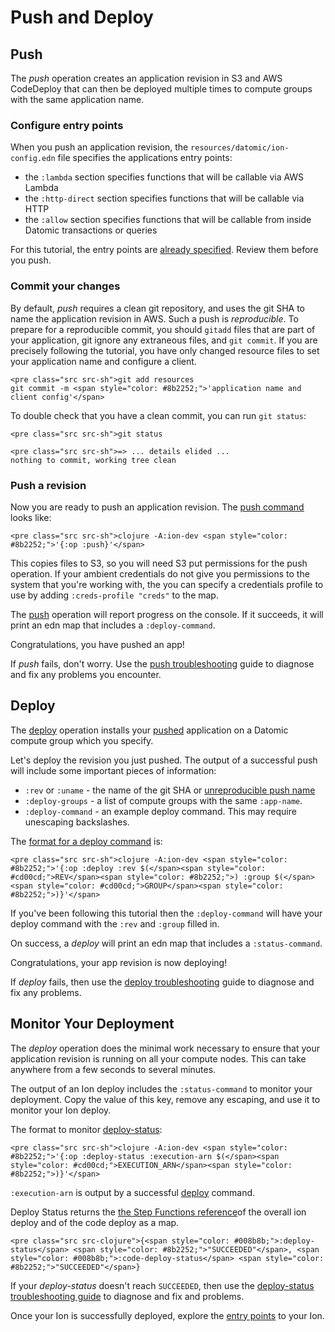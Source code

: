 Push and Deploy
===============

Push
----

The *push* operation creates an application revision in S3 and AWS CodeDeploy that can then be deployed multiple times to compute groups with the same application name.



### Configure entry points

When you push an application revision, the `resources/datomic/ion-config.edn` file specifies the applications entry points:

- the `:lambda` section specifies functions that will be callable via AWS Lambda
- the `:http-direct` section specifies functions that will be callable via HTTP
- the `:allow` section specifies functions that will be callable from inside Datomic transactions or queries

For this tutorial, the entry points are [already specified](https://github.com/Datomic/ion-starter/blob/master/resources/datomic/ion-config.edn). Review them before you push.





### Commit your changes

By default, *push* requires a clean git repository, and uses the git SHA to name the application revision in AWS. Such a push is *reproducible*. To prepare for a reproducible commit, you should `gitadd` files that are part of your application, git ignore any extraneous files, and `git commit`. If you are precisely following the tutorial, you have only changed resource files to set your application name and configure a client.

```
<pre class="src src-sh">git add resources
git commit -m <span style="color: #8b2252;">'application name and client config'</span>
```



To double check that you have a clean commit, you can run `git status`:

```
<pre class="src src-sh">git status
```



```
<pre class="src src-sh">=> ... details elided ...
nothing to commit, working tree clean
```







### Push a revision

Now you are ready to push an application revision. The [push command](../ions/ions-reference.html#push) looks like:

```
<pre class="src src-sh">clojure -A:ion-dev <span style="color: #8b2252;">'{:op :push}'</span>
```



This copies files to S3, so you will need S3 put permissions for the push operation. If your ambient credentials do not give you permissions to the system that you're working with, the you can specify a credentials profile to use by adding `:creds-profile "creds"` to the map.

The [push](ions.html#how-push) operation will report progress on the console. If it succeeds, it will print an edn map that includes a `:deploy-command`.

Congratulations, you have pushed an app!

If *push* fails, don't worry. Use the [push troubleshooting](../troubleshooting.html#troubleshooting-ion-push) guide to diagnose and fix any problems you encounter.







Deploy
------

The [deploy](../ions/ions.html#how-deploy) operation installs your [pushed](#push) application on a Datomic compute group which you specify.

Let's deploy the revision you just pushed. The output of a successful push will include some important pieces of information:

- `:rev` or `:uname` - the name of the git SHA or [unreproducible push name](../ions/ions-reference.html#unreproducible)
- `:deploy-groups` - a list of compute groups with the same `:app-name`.
- `:deploy-command` - an example deploy command. This may require unescaping backslashes.

The [format for a deploy command](../ions/ions-reference.html#deploy) is:

```
<pre class="src src-sh">clojure -A:ion-dev <span style="color: #8b2252;">'{:op :deploy :rev $(</span><span style="color: #cd00cd;">REV</span><span style="color: #8b2252;">) :group $(</span><span style="color: #cd00cd;">GROUP</span><span style="color: #8b2252;">)}'</span>
```



If you've been following this tutorial then the `:deploy-command` will have your deploy command with the `:rev` and `:group` filled in.

On success, a *deploy* will print an edn map that includes a `:status-command`.

Congratulations, your app revision is now deploying!

If *deploy* fails, then use the [deploy troubleshooting](../troubleshooting.html#troubleshooting-ion-deploy) guide to diagnose and fix any problems.





Monitor Your Deployment
-----------------------

The *deploy* operation does the minimal work necessary to ensure that your application revision is running on all your compute nodes. This can take anywhere from a few seconds to several minutes.

The output of an Ion deploy includes the `:status-command` to monitor your deployment. Copy the value of this key, remove any escaping, and use it to monitor your Ion deploy.

The format to monitor [deploy-status](../ions/ions-reference.html#deploy-status):

```
<pre class="src src-sh">clojure -A:ion-dev <span style="color: #8b2252;">'{:op :deploy-status :execution-arn $(</span><span style="color: #cd00cd;">EXECUTION_ARN</span><span style="color: #8b2252;">)}'</span>
```



`:execution-arn` is output by a successful [deploy](#deploy) command.

Deploy Status returns the [the Step Functions reference](https://docs.aws.amazon.com/step-functions/latest/apireference/API_DescribeExecution.html#StepFunctions-DescribeExecution-response-status)of the overall ion deploy and of the code deploy as a map.

```
<pre class="src src-clojure">{<span style="color: #008b8b;">:deploy-status</span> <span style="color: #8b2252;">"SUCCEEDED"</span>, <span style="color: #008b8b;">:code-deploy-status</span> <span style="color: #8b2252;">"SUCCEEDED"</span>}
```



If your *deploy-status* doesn't reach `SUCCEEDED`, then use the [deploy-status troubleshooting guide](../troubleshooting.html#troubleshooting-ion-deploy-status) to diagnose and fix and problems.

Once your Ion is successfully deployed, explore the [entry points](entry-points.html) to your Ion.